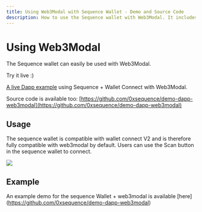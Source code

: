 ```yaml
---
title: Using Web3Modal with Sequence Wallet - Demo and Source Code
description: How to use the Sequence wallet with Web3Modal. It includes a live Dapp example showcasing Sequence + Wallet Connect with Web3Modal and links to the source code.
---
```



# Using Web3Modal

The Sequence wallet can easily be used with Web3Modal.

<Callout type="info">

Try it live :)

[A live Dapp example](https://0xsequence.github.io/demo-dapp-web3modal/) using Sequence + Wallet Connect with Web3Modal.

Source code is available too: [https://github.com/0xsequence/demo-dapp-web3modal](https://github.com/0xsequence/demo-dapp-web3modal)
</Callout>

## Usage

The sequence wallet is compatible with wallet connect V2 and is therefore fully compatible with web3modal by default.
Users can use the Scan button in the sequence wallet to connect.

<img src="/img/walletconnect/wallet-connect-scan.png" />


## Example
An example demo for the sequence Wallet + web3modal is available [here] (https://github.com/0xsequence/demo-dapp-web3modal)
